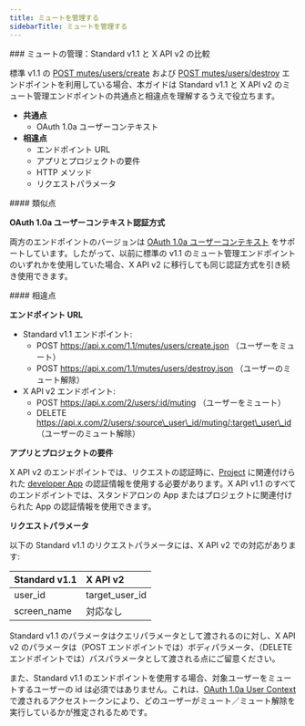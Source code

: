 ```yaml
---
title: ミュートを管理する
sidebarTitle: ミュートを管理する
---
```



<div id="manage-mutes-standard-v11-compared-to-x-api-v2">
  ### ミュートの管理：Standard v1.1 と X API v2 の比較
</div>

標準 v1.1 の [POST mutes/users/create](https://developer.x.com/en/docs/twitter-api/v1/accounts-and-users/mute-block-report-users/api-reference/post-mutes-users-create) および [POST mutes/users/destroy](https://developer.x.com/en/docs/twitter-api/v1/accounts-and-users/mute-block-report-users/api-reference/post-mutes-users-destroy) エンドポイントを利用している場合、本ガイドは Standard v1.1 と X API v2 のミュート管理エンドポイントの共通点と相違点を理解するうえで役立ちます。

- **共通点**
  - OAuth 1.0a ユーザーコンテキスト
- **相違点**
  - エンドポイント URL
  - アプリとプロジェクトの要件
  - HTTP メソッド
  - リクエストパラメータ
     

<div id="similarities">
  #### 類似点
</div>

**OAuth 1.0a ユーザーコンテキスト認証方式**

両方のエンドポイントのバージョンは [OAuth 1.0a ユーザーコンテキスト](https://developer.x.com/content/developer-twitter/resources/fundamentals/authentication) をサポートしています。したがって、以前に標準の v1.1 のミュート管理エンドポイントのいずれかを使用していた場合、X API v2 に移行しても同じ認証方式を引き続き使用できます。

<div id="differences">
  #### 相違点
</div>

**エンドポイント URL**

- Standard v1.1 エンドポイント:
  - POST https://api.x.com/1.1/mutes/users/create.json
    （ユーザーをミュート）
  - POST https://api.x.com/1.1/mutes/users/destroy.json
    （ユーザーのミュート解除）
- X API v2 エンドポイント:
  - POST https://api.x.com/2/users/:id/muting
    （ユーザーをミュート）
  - DELETE https://api.x.com/2/users/:source\_user\_id/muting/:target\_user\_id
    （ユーザーのミュート解除）

**アプリとプロジェクトの要件**

X API v2 のエンドポイントでは、リクエストの認証時に、[Project](/ja/resources/fundamentals/projects) に関連付けられた [developer App](/ja/resources/fundamentals/developer-apps) の認証情報を使用する必要があります。X API v1.1 のすべてのエンドポイントでは、スタンドアロンの App またはプロジェクトに関連付けられた App の認証情報を使用できます。

**リクエストパラメータ**

以下の Standard v1.1 のリクエストパラメータには、X API v2 での対応があります:

| Standard v1.1 | X API v2 |
| :--- | :--- |
| user\_id | target\_user\_id |
| screen\_name | 対応なし |

Standard v1.1 のパラメータはクエリパラメータとして渡されるのに対し、X API v2 のパラメータは（POST エンドポイントでは）ボディパラメータ、（DELETE エンドポイントでは）パスパラメータとして渡される点にご留意ください。

また、Standard v1.1 のエンドポイントを使用する場合、対象ユーザーをミュートするユーザーの id は必須ではありません。これは、[OAuth 1.0a User Context](/ja/resources/fundamentals/authentication) で渡されるアクセストークンにより、どのユーザーがミュート／ミュート解除を実行しているかが推定されるためです。 